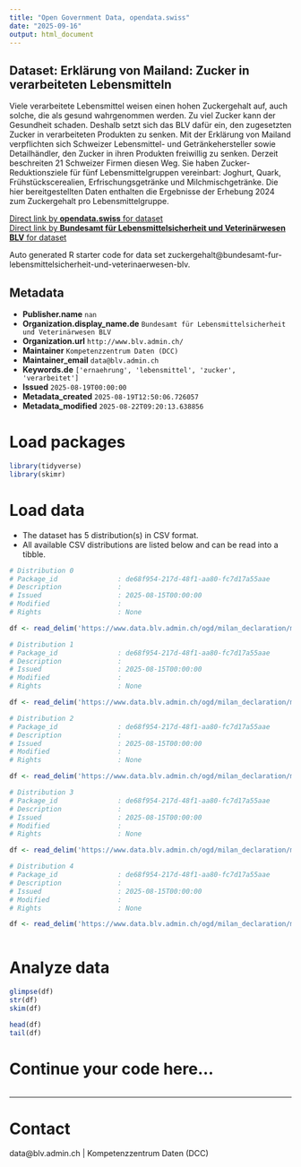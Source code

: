 ```yaml
---
title: "Open Government Data, opendata.swiss"
date: "2025-09-16"
output: html_document
---
```


## Dataset: Erklärung von Mailand: Zucker in verarbeiteten Lebensmitteln

Viele verarbeitete Lebensmittel weisen einen hohen Zuckergehalt auf, auch solche, die als gesund wahrgenommen werden. Zu viel Zucker kann der Gesundheit schaden. Deshalb setzt sich das BLV dafür ein, den zugesetzten Zucker in verarbeiteten Produkten zu senken. 
Mit der Erklärung von Mailand verpflichten sich Schweizer Lebensmittel- und Getränkehersteller sowie Detailhändler, den Zucker in ihren Produkten freiwillig zu senken. Derzeit beschreiten 21 Schweizer Firmen diesen Weg. Sie haben Zucker-Reduktionsziele für fünf Lebensmittelgruppen vereinbart: Joghurt, Quark, Frühstückscerealien, Erfrischungsgetränke und Milchmischgetränke.
Die hier bereitgestellten Daten enthalten die Ergebnisse der Erhebung 2024 zum Zuckergehalt pro Lebensmittelgruppe.

[Direct link by **opendata.swiss** for dataset](https://opendata.swiss/de/dataset/erklarung-von-mailand-zucker-in-verarbeiteten-lebensmitteln)<br>
[Direct link by **Bundesamt für Lebensmittelsicherheit und Veterinärwesen BLV** for dataset](https://www.blv.admin.ch/blv/de/home/lebensmittel-und-ernaehrung/ernaehrung/produktzusammensetzung/zuckerreduktion.html)

Auto generated R starter code for data set zuckergehalt@bundesamt-fur-lebensmittelsicherheit-und-veterinaerwesen-blv.

## Metadata

- **Publisher.name** `nan`
- **Organization.display_name.de** `Bundesamt für Lebensmittelsicherheit und Veterinärwesen BLV`
- **Organization.url** `http://www.blv.admin.ch/`
- **Maintainer** `Kompetenzzentrum Daten (DCC)`
- **Maintainer_email** `data@blv.admin.ch`
- **Keywords.de** `['ernaehrung', 'lebensmittel', 'zucker', 'verarbeitet']`
- **Issued** `2025-08-19T00:00:00`
- **Metadata_created** `2025-08-19T12:50:06.726057`
- **Metadata_modified** `2025-08-22T09:20:13.638856`


# Load packages

```r

library(tidyverse)
library(skimr)

```

# Load data

-   The dataset has 5 distribution(s) in CSV format.
-   All available CSV distributions are listed below and can be read into a tibble.

```r

# Distribution 0
# Package_id               : de68f954-217d-48f1-aa80-fc7d17a55aae
# Description              : 
# Issued                   : 2025-08-15T00:00:00
# Modified                 : 
# Rights                   : None

df <- read_delim('https://www.data.blv.admin.ch/ogd/milan_declaration/milan-declaration-sugar-monitoring-2024-breakfast-cereals.csv')

# Distribution 1
# Package_id               : de68f954-217d-48f1-aa80-fc7d17a55aae
# Description              : 
# Issued                   : 2025-08-15T00:00:00
# Modified                 : 
# Rights                   : None

df <- read_delim('https://www.data.blv.admin.ch/ogd/milan_declaration/milan-declaration-sugar-monitoring-2024-dairy-drinks.csv')

# Distribution 2
# Package_id               : de68f954-217d-48f1-aa80-fc7d17a55aae
# Description              : 
# Issued                   : 2025-08-15T00:00:00
# Modified                 : 
# Rights                   : None

df <- read_delim('https://www.data.blv.admin.ch/ogd/milan_declaration/milan-declaration-sugar-monitoring-2024-quark.csv')

# Distribution 3
# Package_id               : de68f954-217d-48f1-aa80-fc7d17a55aae
# Description              : 
# Issued                   : 2025-08-15T00:00:00
# Modified                 : 
# Rights                   : None

df <- read_delim('https://www.data.blv.admin.ch/ogd/milan_declaration/milan-declaration-sugar-monitoring-2024-soft-drinks.csv')

# Distribution 4
# Package_id               : de68f954-217d-48f1-aa80-fc7d17a55aae
# Description              : 
# Issued                   : 2025-08-15T00:00:00
# Modified                 : 
# Rights                   : None

df <- read_delim('https://www.data.blv.admin.ch/ogd/milan_declaration/milan-declaration-sugar-monitoring-2024-yoghurt.csv')



```

# Analyze data

```r

glimpse(df)
str(df)
skim(df)

head(df)
tail(df)

```

# Continue your code here...

```r

```

------------------------------------------------------------------------

# Contact

data@blv.admin.ch | Kompetenzzentrum Daten (DCC)
